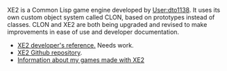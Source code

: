 XE2 is a Common Lisp game engine developed by [[User:dto1138]]. It
uses its own custom object system called CLON, based on prototypes
instead of classes. CLON and XE2 are both being upgraded and revised
to make improvements in ease of use and developer documentation.

* [http://dto.github.com/notebook/xe2-reference.html XE2 developer's reference.] Needs work.
* [http://github.com/dto/xe2 XE2 Github repository].
* [http://dto.github.com/notebook/games.html Information about my games made with XE2]